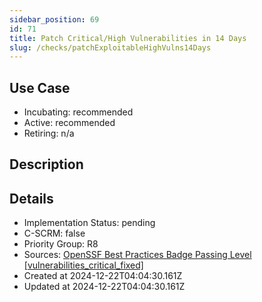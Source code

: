 ```yaml
---
sidebar_position: 69
id: 71
title: Patch Critical/High Vulnerabilities in 14 Days
slug: /checks/patchExploitableHighVulns14Days
---
```


## Use Case
<!-- LEVELS:START -->
- Incubating: recommended
- Active: recommended
- Retiring: n/a
<!-- LEVELS:END -->

<!-- DESCRIPTION:START -->
## Description
<!-- DESCRIPTION:END -->

<!-- DETAILS:START -->
## Details
- Implementation Status: pending
- C-SCRM: false
- Priority Group: R8
- Sources: [OpenSSF Best Practices Badge Passing Level [vulnerabilities_critical_fixed]](https://www.bestpractices.dev/en/criteria#0.vulnerabilities_critical_fixed)
- Created at 2024-12-22T04:04:30.161Z
- Updated at 2024-12-22T04:04:30.161Z
<!-- DETAILS:END -->
